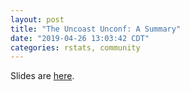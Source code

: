 ```yaml
---
layout: post
title: "The Uncoast Unconf: A Summary"
date: "2019-04-26 13:03:42 CDT"
categories: rstats, community
---
```



Slides are [here](../static/presentations/Misc/GraphicsGroupISU/2019-04-026/uu-graphics-group-presentation.html). 

